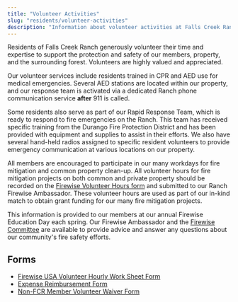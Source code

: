 ```yaml
---
title: "Volunteer Activities"
slug: "residents/volunteer-activities"
description: "Information about volunteer activities at Falls Creek Ranch, including emergency response and fire mitigation projects."
---
```



Residents of Falls Creek Ranch generously volunteer their time and expertise to support the protection and safety of our members, property, and the surrounding forest. Volunteers are highly valued and appreciated.

Our volunteer services include residents trained in CPR and AED use for medical emergencies. Several AED stations are located within our property, and our response team is activated via a dedicated Ranch phone communication service **after** 911 is called.

Some residents also serve as part of our Rapid Response Team, which is ready to respond to fire emergencies on the Ranch. This team has received specific training from the Durango Fire Protection District and has been provided with equipment and supplies to assist in their efforts. We also have several hand-held radios assigned to specific resident volunteers to provide emergency communication at various locations on our property.

All members are encouraged to participate in our many workdays for fire mitigation and common property clean-up. All volunteer hours for fire mitigation projects on both common and private property should be recorded on the [Firewise Volunteer Hours form](#forms) and submitted to our Ranch Firewise Ambassador. These volunteer hours are used as part of our in-kind match to obtain grant funding for our many fire mitigation projects.

This information is provided to our members at our annual Firewise Education Day each spring. Our Firewise Ambassador and the [Firewise Committee](/committees/firewise) are available to provide advice and answer any questions about our community's fire safety efforts.

## Forms

- [Firewise USA Volunteer Hourly Work Sheet Form](/uploads/2016/03/firewise-vol-form.pdf)
- [Expense Reimbursement Form](/uploads/2016/07/Expense-Reimbursement-Form2.pdf)
- [Non-FCR Member Volunteer Waiver Form](/uploads/2017/06/Non-FCR-member-volunteer-waiver.docx)

<FileHistory file="src/content/docs/residents/volunteer-activities.mdx" />